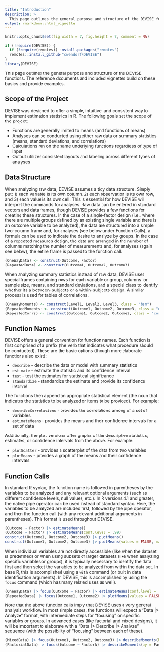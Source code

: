 ```yaml
---
title: "Introduction"
description: >
  This page outlines the general purpose and structure of the DEVISE functions.
output: rmarkdown::html_vignette
---
```


```r
knitr::opts_chunk$set(fig.width = 7, fig.height = 7, comment = NA)
```

```r
if (!require(DEVISE)) {
  if (!require(remotes)) install.packages("remotes")
  remotes::install_github("cwendorf/DEVISE")
}
library(DEVISE)
```

This page outlines the general purpose and structure of the DEVISE functions. The reference documents and included vignettes build on these basics and provide examples.

## Scope of the Project

DEVISE was designed to offer a simple, intuitive, and consistent way to implement estimation statistics in R. The following goals set the scope of the project:

- Functions are generally limited to means (and functions of means)
- Analyses can be conducted using either raw data or summary statistics (means, standard deviations, and correlations)
- Calculations run on the same underlying functions regardless of type of input
- Output utilizes consistent layouts and labeling across different types of analyses

## Data Structure

When analyzing raw data, DEVISE assumes a tidy data structure. Simply put: 1) each variable is its own column, 2) each observation is its own row, and 3) each value is its own cell. This is essential for how DEVISE will interpret the commands for analyses. Raw data can be entered in standard vectors and data frames, though DEVISE provides a few functions for creating these structures. In the case of a single-factor design (i.e., where there are multiple groups defined by an existing single variable and there is an outcome variable to be analyzed), the data are structured into a simple two-column frame and, for analyses (see below under Function Calls), a formula can be used to indicate the desire to analyze by groups. In the case of a repeated measures design, the data are arranged in the number of columns matching the number of measurements and, for analyses (again see below), the entire frame is passed to the function call.
```r
(OneWayData) <- construct(Outcome, Factor)
(RepeatedData) <- construct(Outcome1, Outcome2, Outcome3)
```

When analyzing summary statistics instead of raw data, DEVISE uses special frames containing rows for each variable or group, columns for sample size, means, and standard deviations, and a special class to identify whether its a between-subjects or a within-subjects design. A similar process is used for tables of correlations.
```r
(OneWayMoments) <- construct(Level1, Level2, Level3, class = "bsm")
(RepeatedMoments) <- construct(Outcome1, Outcome2, Outcome3, class = "wsm")
(RepeatedCorrs) <- construct(Outcome1, Outcome2, Outcome3, class = "cor")
```

## Function Names

DEVISE offers a general convention for function names. Each function is first comprised of a prefix (the verb that indicates what procedure should be conducted). These are the basic options (though more elaborate functions also exist):

- `describe` - describe the data or model with summary statistics
- `estimate` - estimate the statistic and its confidence interval
- `test` - test the estimates for statistical significance
- `standardize` - standardize the estimate and provide its confidence interval

The functions then append an appropriate statistical element (the noun that indicates the statistics to be analyzed or items to be provided). For example:

- `describeCorrelations` - provides the correlations among of a set of variables
- `estimateMeans` - provides the means and their confidence intervals for a set of data

Additionally, the `plot` versions offer graphs of the descriptive statistics, estimates, or confidence intervals from the above. For example:

- `plotScatter` - provides a scatterplot of the data from two variables
- `plotMeans` - provides a graph of the means and their confidence intervals

## Function Calls

In standard R syntax, the function name is followed in parentheses by the variables to be analyzed and any relevant optional arguments (such as different confidence levels, null values, etc.). In R versions 4.1 and greater, the native pipe operator can be used instead of standard syntax. Here, the variables to be analyzed are included first, followed by the pipe operator, and then the function call (with any relevant additional arguments in parentheses). This format is used throughout DEVISE.

```r
(Outcome ~ Factor) |> estimateMeans()
(Outcome ~ Factor) |> estimateMeans(conf.level = .99)
construct(Outcome1, Outcome2, Outcome3) |> plotMeans()
construct(Outcome1, Outcome2, Outcome3) |> plotMeans(values = FALSE, main = "Custom Plot Title", col = "darkblue")
```

When individual variables are not directly accessible (like when the dataset is predefined) or when using subsets of larger datasets (like when analyzing specific variables or groups), it is typically necessary to identify the data first and then select the variables to be analyzed from within the data set. In base R, this is accomplished using a `with` command (or built in data identification arguments). In DEVISE, this is accomplished by using the `focus` command (which has many related uses as well).
```r
(OneWayData) |> focus(Outcome ~ Factor) |> estimateMeans(conf.level = .99)
(RepeatedData) |> focus(Outcome1, Outcome2) |> plotMeans(values = FALSE, main = "Custom Plot Title", col = "darkblue")
```

Note that the above function calls imply that DEVISE uses a very general analysis workflow. In most simple cases, the functions will expect a "Data |> Analyze" format, with intermediate steps for "focusing" on specific variables or groups. In advanced cases (like factorial and mixed designs), it will be important to elaborate with a "Data |> Describe |> Analyze" sequence (with the possibility of "focusing" between each of these).
```r
(MixedData) |> focus(Outcome1, Outcome2, Outcome3) |> describeMoments(by = Factor) |> estimateMeans(conf.level = .99)
(FactorialData) |> focus(Outcome ~ FactorA) |> describeMoments(by = FactorB) |> focus(A1, A2) |> plotComparison(values = FALSE, main = "Custom Plot Title", col = "darkblue")
```

